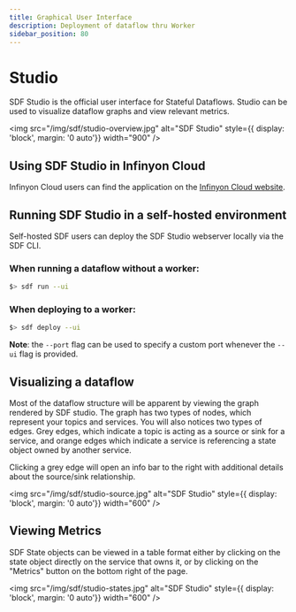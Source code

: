 ```yaml
---
title: Graphical User Interface
description: Deployment of dataflow thru Worker
sidebar_position: 80
---
```


# Studio

SDF Studio is the official user interface for Stateful Dataflows. Studio can be used to visualize dataflow graphs and view relevant metrics. 

<img src="/img/sdf/studio-overview.jpg" alt="SDF Studio" style={{ display: 'block', margin: '0 auto'}} width="900" />

## Using SDF Studio in Infinyon Cloud

Infinyon Cloud users can find the application on the [Infinyon Cloud website].

## Running SDF Studio in a self-hosted environment

Self-hosted SDF users can deploy the SDF Studio webserver locally via the SDF CLI.

### When running a dataflow without a worker:

```bash
$> sdf run --ui
```

### When deploying to a worker:

```bash
$> sdf deploy --ui
```

**Note**: the `--port` flag can be used to specify a custom port whenever the `--ui` flag is provided.

## Visualizing a dataflow

Most of the dataflow structure will be apparent by viewing the graph rendered by SDF studio. The graph has two types of nodes, which represent your topics and services. You will also notices two types of edges. Grey edges, which indicate a topic is acting as a source or sink for a service, and orange edges which indicate a service is referencing a state object owned by another service.

Clicking a grey edge will open an info bar to the right with additional details about the source/sink relationship.

<img src="/img/sdf/studio-source.jpg" alt="SDF Studio" style={{ display: 'block', margin: '0 auto'}} width="600" />

## Viewing Metrics

SDF State objects can be viewed in a table format either by clicking on the state object directly on the service that owns it, or by clicking on the "Metrics" button on the bottom right of the page.

<img src="/img/sdf/studio-states.jpg" alt="SDF Studio" style={{ display: 'block', margin: '0 auto'}} width="600" />

[Infinyon Cloud website]: https://infinyon.cloud/ui/account/studio